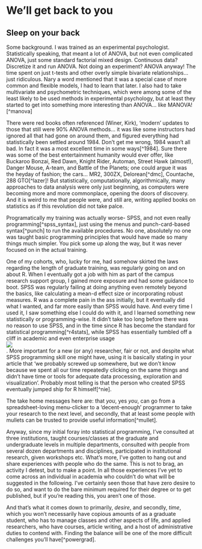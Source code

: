 
# We'll get back to you

## Sleep on your back

Some background. I was trained as an experimental psychologist. Statistically speaking, that meant a lot of ANOVA, but not even complicated ANOVA, just some standard factorial mixed design.   Continuous data? Discretize it and run ANOVA. Not doing an experiment? ANOVA anyway! The time spent on just t-tests and other overly simple bivariate relationships... just ridiculous.  Nary a word mentioned that it was a special case of more common and flexible models, I had to learn that later. I also had to take multivariate and psychometric techniques, which were among some of the least likely to be used methods in experimental psychology, but at least they started to get into something more interesting than ANOVA... like MANOVA![^manova]

There were red books often referenced (Winer, Kirk), 'modern' updates to those that still were 90% ANOVA methods... it was like some instructors had ignored all that had gone on around them, and figured everything had statistically been settled around 1984.  Don't get me wrong, 1984 wasn't all bad.  In fact it was a most excellent time in some ways[^1984]. Sure there was some of the best entertainment humanity would ever offer, like Buckaroo Bonzai, Red Dawn, Knight Rider, Automan, Street Hawk (almost!), Danger Mouse, A-team, and Battle of the Planets; one could argue it was the heyday of fashion; the cars... MR2, 300ZX, Delorean[^dmc], Countache, 288 GTO[^lazer]! But statistically, computationally, algorithmically, many approaches to data analysis were only just beginning, as computers were becoming more and more commonplace, opening the doors of discovery.  And it is weird to me that people were, and still are, writing applied books on statistics as if this revolution did not take palce. 

Programatically my training was actually worse- SPSS, and not even really programming[^spss_syntax], just using the menus and punch-card-based syntax[^punch] to run the available procedures. No one, absolutely no one was taught basic programming principles that would have made so many things much simpler.  You pick some up along the way, but it was never focused on in the actual training.

One of my cohorts, who, lucky for me, had somehow skirted the laws regarding the length of graduate training, was regularly going on and on about R.  When I eventually got a job with him as part of the campus research support group, I gained more exposure and had some guidance to boot.  SPSS was regularly failing at doing anything even remotely beyond the basics, like calculating a mean-d effect size or incorporating robust measures.  R was a complete pain in the ass initially, but it eventually did what I wanted, and far more easily than SPSS would have.  And every time I used it, I saw something else I could do with it, and I learned something new statistically or programming-wise.  It didn't take too long before there was no reason to use SPSS, and in the time since R has become the standard for statistical programming[^r4stats], while SPSS has essentially tumbled off a cliff in academic and even enterprise usage<span class="marginnote"><a href="http://r4stats.com/articles/popularity/"><img src="https://i0.wp.com/r4stats.com/wp-content/uploads/2012/04/Fig_2d_ScholarlyImpact.png" style="display:block; margin: 0 auto;" ></img></a></span>.  More important for a new (or any) researcher, fair or not, and despite what SPSS programming skill one might have, using it is basically stating in your article that 'we probably screwed up somewhere, but we don't know because we spent all our time repeatedly clicking on the same things and didn't have time or tools for adequate data processing, exploration and visualization'.  Probably most telling is that the person who created SPSS eventually jumped ship for R himself[^nie].

The take home messages here are: that *you*, yes *you*, can go from a spreadsheet-loving menu-clicker to a 'decent-enough' programmer to take your research to the next level, and secondly, that at least some people with mullets can be trusted to provide useful information[^mullet].


Anyway, since my initial foray into statistical programming, I've consulted at three institutions, taught courses/classes at the graduate and undergraduate levels in multiple departments, consulted with people from several dozen departments and disciplines, participated in institutional research, given workshops etc.  What's more, I've gotten to hang out and share experiences with people who do the same. This is not to brag, an activity I detest, but to make a point. In all those experiences I've yet to come across an individual in academia who couldn't do what will be suggested in the following.  I've certainly seen those that have zero desire to do so, and want to do the bare minimum required for their degree or to get published, but if you're reading this, you aren't one of those.


And that's what it comes down to primarily, <span class="emph">*desire*</span>, and secondly, <span class="emph">*time*</span>, which you won't necessarily have copious amounts of as a graduate student, who has to manage classes and other aspects of life, and applied researchers, who have courses, article writing, and a host of administrative duties to contend with.  Finding the balance will be one of the more difficult challenges you'll have[^powergrad].